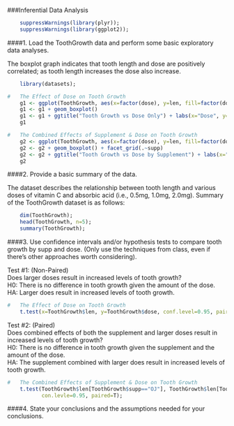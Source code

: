 ###Inferential Data Analysis

```r
    suppressWarnings(library(plyr));
    suppressWarnings(library(ggplot2));
```
  
  
####1. Load the ToothGrowth data and perform some basic exploratory data analyses.
  
The boxplot graph indicates that tooth length and dose are positively correlated; as tooth length increases the dose also increase.
```r
    library(datasets);

#   The Effect of Dose on Tooth Growth
    g1 <- ggplot(ToothGrowth, aes(x=factor(dose), y=len, fill=factor(dose)))
    g1 <- g1 + geom_boxplot() 
    g1 <- g1 + ggtitle("Tooth Growth vs Dose Only") + labs(x="Dose", y="Tooth Length")
    g1

#   The Combined Effects of Supplement & Dose on Tooth Growth
    g2 <- ggplot(ToothGrowth, aes(x=factor(dose), y=len, fill=factor(dose)))
    g2 <- g2 + geom_boxplot() + facet_grid(.~supp) 
    g2 <- g2 + ggtitle("Tooth Growth vs Dose by Supplement") + labs(x="Dose", y="Tooth Length")
    g2
```
  
####2. Provide a basic summary of the data.

The dataset describes the relationship between tooth length and various doses of vitamin C and absorbic acid (i.e., 0.5mg, 1.0mg, 2.0mg).  Summary of the ToothGrowth dataset is as follows:
```r
    dim(ToothGrowth);
    head(ToothGrowth, n=5);
    summary(ToothGrowth);
```

####3. Use confidence intervals and/or hypothesis tests to compare tooth growth by supp and dose. (Only use the techniques from class, even if there's other approaches worth considering).
  
Test #1: (Non-Paired)  
Does larger doses result in increased levels of tooth growth?  
H0: There is no difference in tooth growth given the amount of the dose.  
HA: Larger does result in increased levels of tooth growth.  
```r
#   The Effect of Dose on Tooth Growth
    t.test(x=ToothGrowth$len, y=ToothGrowth$dose, conf.level=0.95, paired=F);

```
  
Test #2: (Paired)  
Does combined effects of both the supplement and larger doses result in increased levels of tooth growth?  
H0: There is no difference in tooth growth given the supplement and the amount of the dose.  
HA: The supplement combined with larger does result in increased levels of tooth growth.  
```r
#   The Combined Effects of Supplement & Dose on Tooth Growth
    t.test(ToothGrowth$len[ToothGrowth$supp=="OJ"], ToothGrowth$len[ToothGrowth$supp=="VC"],
           con.levle=0.95, paired=T);
```

####4. State your conclusions and the assumptions needed for your conclusions. 
  

